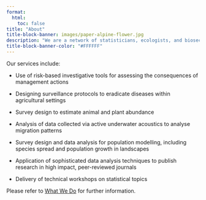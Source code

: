 ```yaml
---
format:
  html:
    toc: false
title: "About"
title-block-banner: images/paper-alpine-flower.jpg
description: "We are a network of statisticians, ecologists, and biosecurity experts, whose work supports diverse stakeholders such as academia, government and the private sector, to achieve their goals."
title-block-banner-color: "#FFFFFF"
---
```


Our services include:

-   Use of risk-based investigative tools for assessing the consequences of management actions

-   Designing surveillance protocols to eradicate diseases within agricultural settings

-   Survey design to estimate animal and plant abundance

-   Analysis of data collected via active underwater acoustics to analyse migration patterns

-   Survey design and data analysis for population modelling, including species spread and population growth in landscapes

-   Application of sophisticated data analysis techniques to publish research in high impact, peer-reviewed journals

-   Delivery of technical workshops on statistical topics

Please refer to [What We Do](what-we-do.html) for further information.

<!-- Analysing the occupancy of supplemental nest structures by Key Largo woodrats using infra-red cameras -->
